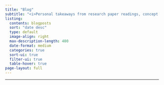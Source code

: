 ```yaml
---
title: "Blog"
subtitle: "<i>Personal takeaways from research paper readings, concept reviews & more. Views my own.</i>"
listing:
  contents: blogposts
  sort: "date desc"
  type: default
  image-align: right
  max-description-length: 400
  date-format: medium
  categories: true
  sort-ui: true
  filter-ui: true
  table-hover: true
page-layout: full
---
```

---